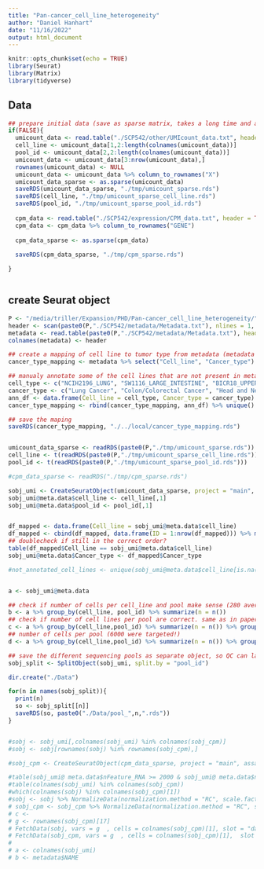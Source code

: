```yaml
---
title: "Pan-cancer_cell_line_heterogeneity"
author: "Daniel Hanhart"
date: "11/16/2022"
output: html_document
---
```


```r
knitr::opts_chunk$set(echo = TRUE)
library(Seurat)
library(Matrix)
library(tidyverse)

```

## Data
```r
## prepare initial data (save as sparse matrix, takes a long time and a lot of memory!)
if(FALSE){
  umicount_data <- read.table("./SCP542/other/UMIcount_data.txt", header = TRUE, sep = "\t")
  cell_line <- umicount_data[1,2:length(colnames(umicount_data))]
  pool_id <- umicount_data[2,2:length(colnames(umicount_data))]
  umicount_data <- umicount_data[3:nrow(umicount_data),]
  rownames(umicount_data) <- NULL
  umicount_data <- umicount_data %>% column_to_rownames("X") 
  umicount_data_sparse <- as.sparse(umicount_data)
  saveRDS(umicount_data_sparse, "./tmp/umicount_sparse.rds")
  saveRDS(cell_line, "./tmp/umicount_sparse_cell_line.rds")
  saveRDS(pool_id, "./tmp/umicount_sparse_pool_id.rds")
  
  cpm_data <- read.table("./SCP542/expression/CPM_data.txt", header = TRUE, sep = "\t")
  cpm_data <- cpm_data %>% column_to_rownames("GENE")
  
  cpm_data_sparse <- as.sparse(cpm_data)
  
  saveRDS(cpm_data_sparse, "./tmp/cpm_sparse.rds")

}



```


## create Seurat object

```r

P <- "/media/triller/Expansion/PHD/Pan-cancer_cell_line_heterogeneity/"
header <- scan(paste0(P,"./SCP542/metadata/Metadata.txt"), nlines = 1, what = character())
metadata <- read.table(paste0(P,"./SCP542/metadata/Metadata.txt"), header = FALSE, skip = 2, sep = "\t")
colnames(metadata) <- header

## create a mapping of cell line to tumor type from metadata (metadata refers to already filtered cells, not all cells present)
cancer_type_mapping <- metadata %>% select("Cell_line", "Cancer_type") %>% unique()

## manualy annotate some of the cell lines that are not present in metadata
cell_type <- c("NCIH2196_LUNG", "SW1116_LARGE_INTESTINE", "BICR18_UPPER_AERODIGESTIVE_TRACT", "EFO27_OVARY", "SNU1076_UPPER_AERODIGESTIVE_TRACT", "SNU81_LARGE_INTESTINE", "OVKATE_OVARY", "SW1463_LARGE_INTESTINE", "SIMA_AUTONOMIC_GANGLIA")
cancer_type <- c("Lung Cancer", "Colon/Colorectal Cancer", "Head and Neck Cancer", "Ovarian Cancer", "Head and Neck Cancer ", "Colon/Colorectal Cancer ", "Ovarian Cancer", "Colon/Colorectal Cancer ", "Neuroblastoma ")
ann_df <- data.frame(Cell_line = cell_type, Cancer_type = cancer_type)
cancer_type_mapping <- rbind(cancer_type_mapping, ann_df) %>% unique()

## save the maping
saveRDS(cancer_type_mapping, "./../local/cancer_type_mapping.rds")


umicount_data_sparse <- readRDS(paste0(P,"./tmp/umicount_sparse.rds"))
cell_line <- t(readRDS(paste0(P,"./tmp/umicount_sparse_cell_line.rds")))
pool_id <- t(readRDS(paste0(P,"./tmp/umicount_sparse_pool_id.rds")))

#cpm_data_sparse <- readRDS("./tmp/cpm_sparse.rds")

sobj_umi <- CreateSeuratObject(umicount_data_sparse, project = "main", assay = "RNA", min.cells = 1, min.features = 1)
sobj_umi@meta.data$cell_line <- cell_line[,1]
sobj_umi@meta.data$pool_id <- pool_id[,1]


df_mapped <- data.frame(Cell_line = sobj_umi@meta.data$cell_line)
df_mapped <- cbind(df_mapped, data.frame(ID = 1:nrow(df_mapped))) %>% merge(cancer_type_mapping, by = "Cell_line", all.x = TRUE, sort = FALSE ) %>% arrange(ID)
## doublecheck if still in the correct order?
table(df_mapped$Cell_line == sobj_umi@meta.data$cell_line)
sobj_umi@meta.data$Cancer_type <- df_mapped$Cancer_type

#not_annotated_cell_lines <- unique(sobj_umi@meta.data$cell_line[is.na(sobj_umi@meta.data$Cancer_type)])


a <- sobj_umi@meta.data

## check if number of cells per cell_line and pool make sense (280 average stated in paper) here 274 (probably performed in paper after qc cell removal)
b <- a %>% group_by(cell_line, pool_id) %>% summarize(n = n())
## check if number of cell lines per pool are correct. same as in paper (between 24-27, 8 for custom)
c <- a %>% group_by(cell_line,pool_id) %>% summarize(n = n()) %>% group_by(pool_id) %>% summarize(n = n())
## number of cells per pool (6000 were targeted!)
d <- a %>% group_by(cell_line,pool_id) %>% summarize(n = n()) %>% group_by(pool_id) %>% summarize(sum = sum(n))

## save the different sequencing pools as separate object, so QC can later be performed
sobj_split <- SplitObject(sobj_umi, split.by = "pool_id")

dir.create("./Data")

for(n in names(sobj_split)){
  print(n)
  so <- sobj_split[[n]]
  saveRDS(so, paste0("./Data/pool_",n,".rds"))
}


#sobj <- sobj_umi[,colnames(sobj_umi) %in% colnames(sobj_cpm)]
#sobj <- sobj[rownames(sobj) %in% rownames(sobj_cpm),]

#sobj_cpm <- CreateSeuratObject(cpm_data_sparse, project = "main", assay = "RNA", min.cells = 1, min.features = 1)

#table(sobj_umi@ meta.data$nFeature_RNA >= 2000 & sobj_umi@ meta.data$nFeature_RNA <= 9000)
#table(colnames(sobj_umi) %in% colnames(sobj_cpm))
#which(colnames(sobj) %in% colnames(sobj_cpm)[1])
#sobj <- sobj %>% NormalizeData(normalization.method = "RC", scale.factor = 1e6)
# sobj_cpm <- sobj_cpm %>% NormalizeData(normalization.method = "RC", scale.factor = 1e6)
# c <- 
# g <- rownames(sobj_cpm)[17]
# FetchData(sobj, vars = g  , cells = colnames(sobj_cpm)[1], slot = "data")
# FetchData(sobj_cpm, vars = g  , cells = colnames(sobj_cpm)[1],  slot = "counts")
# 
# a <- colnames(sobj_umi)
# b <- metadata$NAME

```




